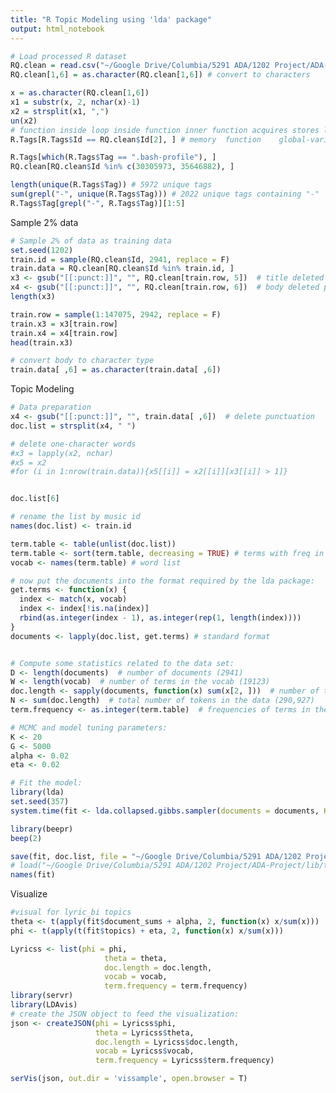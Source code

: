 ---
title: "R Topic Modeling using 'lda' package"
output: html_notebook
---

```{r}
# Load processed R dataset
RQ.clean = read.csv("~/Google Drive/Columbia/5291 ADA/1202 Project/ADA-Project/data/r_questions_clean3.csv")
RQ.clean[1,6] = as.character(RQ.clean[1,6]) # convert to characters

x = as.character(RQ.clean[1,6])
x1 = substr(x, 2, nchar(x)-1)
x2 = strsplit(x1, ",")
un(x2)
# function inside loop inside function inner function acquires stores large vector data memory global variable using r like plus loop loops long list data acquired outer function starts process passes list datasets acquired programmed inner function store dataset moving next work outer function occurs side effects global variables big better worse collecting returning giant memory hogging vector vectors superior third approach would answer change storing data vectors database rather memory ideally like able terminate function fail due network timeouts without losing information processed prior termination
R.Tags[R.Tags$Id == RQ.clean$Id[2], ] # memory	function	global-variables	side-effects

R.Tags[which(R.Tags$Tag == ".bash-profile"), ]
RQ.clean[RQ.clean$Id %in% c(30305973, 35646882), ]

length(unique(R.Tags$Tag)) # 5972 unique tags
sum(grepl("-", unique(R.Tags$Tag))) # 2022 unique tags containing "-"
R.Tags$Tag[grepl("-", R.Tags$Tag)][1:5]
```


Sample 2% data
```{r}
# Sample 2% of data as training data
set.seed(1202)
train.id = sample(RQ.clean$Id, 2941, replace = F)
train.data = RQ.clean[RQ.clean$Id %in% train.id, ]
x3 <- gsub("[[:punct:]]", "", RQ.clean[train.row, 5])  # title deleted punctuation 
x4 <- gsub("[[:punct:]]", "", RQ.clean[train.row, 6])  # body deleted punctuation 
length(x3)

train.row = sample(1:147075, 2942, replace = F)
train.x3 = x3[train.row]
train.x4 = x4[train.row]
head(train.x3)

# convert body to character type
train.data[ ,6] = as.character(train.data[ ,6]) 
```

Topic Modeling 
```{r}
# Data preparation 
x4 <- gsub("[[:punct:]]", "", train.data[ ,6])  # delete punctuation 
doc.list = strsplit(x4, " ")

# delete one-character words
#x3 = lapply(x2, nchar) 
#x5 = x2
#for (i in 1:nrow(train.data)){x5[[i]] = x2[[i]][x3[[i]] > 1]}


doc.list[6]

# rename the list by music id
names(doc.list) <- train.id 

term.table <- table(unlist(doc.list))
term.table <- sort(term.table, decreasing = TRUE) # terms with freq in decreasing order
vocab <- names(term.table) # word list

# now put the documents into the format required by the lda package:
get.terms <- function(x) {
  index <- match(x, vocab)
  index <- index[!is.na(index)]
  rbind(as.integer(index - 1), as.integer(rep(1, length(index))))
}
documents <- lapply(doc.list, get.terms) # standard format 


# Compute some statistics related to the data set:
D <- length(documents)  # number of documents (2941)
W <- length(vocab)  # number of terms in the vocab (19123)
doc.length <- sapply(documents, function(x) sum(x[2, ]))  # number of tokens per document
N <- sum(doc.length)  # total number of tokens in the data (290,927)
term.frequency <- as.integer(term.table)  # frequencies of terms in the corpus 

# MCMC and model tuning parameters:
K <- 20
G <- 5000
alpha <- 0.02
eta <- 0.02

# Fit the model:
library(lda)
set.seed(357)
system.time(fit <- lda.collapsed.gibbs.sampler(documents = documents, K = K, vocab = vocab, num.iterations = G, alpha = alpha, eta = eta, initial = NULL, burnin = 0, compute.log.likelihood = TRUE)) # 777 s

library(beepr)
beep(2)

save(fit, doc.list, file = "~/Google Drive/Columbia/5291 ADA/1202 Project/ADA-Project/lib/topic_modeling_fit.RData")
# load("~/Google Drive/Columbia/5291 ADA/1202 Project/ADA-Project/lib/topic_modeling_fit.RData")
names(fit)
```

Visualize
```{r}
#visual for lyric_bi topics
theta <- t(apply(fit$document_sums + alpha, 2, function(x) x/sum(x)))
phi <- t(apply(t(fit$topics) + eta, 2, function(x) x/sum(x)))

Lyricss <- list(phi = phi,
                     theta = theta,
                     doc.length = doc.length,
                     vocab = vocab,
                     term.frequency = term.frequency)
library(servr)
library(LDAvis)
# create the JSON object to feed the visualization:
json <- createJSON(phi = Lyricss$phi, 
                   theta = Lyricss$theta, 
                   doc.length = Lyricss$doc.length, 
                   vocab = Lyricss$vocab, 
                   term.frequency = Lyricss$term.frequency)

serVis(json, out.dir = 'vissample', open.browser = T)
```

